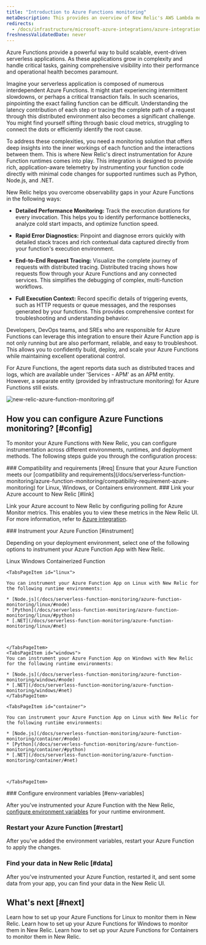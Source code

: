 ```yaml
---
title: "Introduction to Azure Functions monitoring"
metaDescription: This provides an overview of New Relic's AWS Lambda monitoring and details how to link your accounts.
redirects:
  - /docs/infrastructure/microsoft-azure-integrations/azure-integrations-list/azure-functions-monitoring-integration
freshnessValidatedDate: never
---
```


Azure Functions provide a powerful way to build scalable, event-driven serverless applications. As these applications grow in complexity and handle critical tasks, gaining comprehensive visibility into their performance and operational health becomes paramount.

Imagine your serverless application is composed of numerous interdependent Azure Functions. It might start experiencing intermittent slowdowns, or perhaps a critical transaction fails. In such scenarios, pinpointing the exact failing function can be difficult. Understanding the latency contribution of each step or tracing the complete path of a request through this distributed environment also becomes a significant challenge. You might find yourself sifting through basic cloud metrics, struggling to connect the dots or efficiently identify the root cause.

To address these complexities, you need a monitoring solution that offers deep insights into the inner workings of each function and the interactions between them. This is where New Relic's direct instrumentation for Azure Function runtimes comes into play. This integration is designed to provide rich, application-aware telemetry by instrumenting your function code directly with minimal code changes for supported runtimes such as Python, Node.js, and .NET. 

New Relic helps you overcome observability gaps in your Azure Functions in the following ways:

* **Detailed Performance Monitoring:** Track the execution durations for every invocation. This helps you to identify performance bottlenecks, analyze cold start impacts, and optimize function speed.

* **Rapid Error Diagnostics:** Pinpoint and diagnose errors quickly with detailed stack traces and rich contextual data captured directly from your function's execution environment.

* **End-to-End Request Tracing:** Visualize the complete journey of requests with distributed tracing. Distributed tracing shows how requests flow through your Azure Functions and any connected services. This simplifies the debugging of complex, multi-function workflows.

* **Full Execution Context:** Record specific details of triggering events, such as HTTP requests or queue messages, and the responses generated by your functions. This provides comprehensive context for troubleshooting and understanding behavior.

Developers, DevOps teams, and SREs who are responsible for Azure Functions can leverage this integration to ensure their Azure Function app is not only running but are also performant, reliable, and easy to troubleshoot. This allows you to confidently build, deploy, and scale your Azure Functions while maintaining excellent operational control.

<Callout variant="important">

For Azure Functions, the agent reports data such as distributed traces and logs, which are available under 'Services - APM' as an APM entity. However, a separate entity (provided by infrastructure monitoring) for Azure Functions still exists.

</Callout>

<img
  title="azure_function_monitoring.gif"
  alt="new-relic-azure-function-monitoring.gif"
  src="/images/azure_function_monitoring.gif"
/> 


## How you can configure Azure Functions monitoring? [#config]

To monitor your Azure Functions with New Relic, you can configure instrumentation across different environments, runtimes, and deployment methods. The following steps guide you through the configuration process:

<Steps>

<Step>
### Compatibility and requirements [#req]
Ensure that your Azure Function meets our [compatibility and requirements](/docs/serverless-function-monitoring/azure-function-monitoring/compatibility-requirement-azure-monitoring) for Linux, Windows, or Containers environment.
</Step>

<Step>
### Link your Azure account to New Relic [#link]

Link your Azure account to New Relic by configuring polling for Azure Monitor metrics. This enables you to view these metrics in the New Relic UI. For more information, refer to [Azure integration](/docs/infrastructure/microsoft-azure-integrations/azure-integrations-list/azure-functions-monitoring-integration/#polling).
</Step>

<Step>
### Instrument your Azure Function [#instrument]

Depending on your deployment environment, select one of the following options to instrument your Azure Function App with New Relic.

<Tabs>
  <TabsBar>
    <TabsBarItem id="linux">Linux</TabsBarItem>
    <TabsBarItem id="windows">Windows</TabsBarItem>
    <TabsBarItem id="container">Containerized Function</TabsBarItem>
  </TabsBar>

  <TabsPages>

    <TabsPageItem id="linux">

    You can instrument your Azure Function App on Linux with New Relic for the following runtime environments:

    * [Node.js](/docs/serverless-function-monitoring/azure-function-monitoring/linux/#node)
    * [Python](/docs/serverless-function-monitoring/azure-function-monitoring/linux/#python)
    * [.NET](/docs/serverless-function-monitoring/azure-function-monitoring/linux/#net)
    
    
    
    </TabsPageItem>
    <TabsPageItem id="windows">
    You can instrument your Azure Function App on Windows with New Relic for the following runtime environments:

    * [Node.js](/docs/serverless-function-monitoring/azure-function-monitoring/windows/#node)
    * [.NET](/docs/serverless-function-monitoring/azure-function-monitoring/windows/#net)
    </TabsPageItem>

    <TabsPageItem id="container">
    
    You can instrument your Azure Function App on Linux with New Relic for the following runtime environments:

    * [Node.js](/docs/serverless-function-monitoring/azure-function-monitoring/container/#node)
    * [Python](/docs/serverless-function-monitoring/azure-function-monitoring/container/#python)
    * [.NET](/docs/serverless-function-monitoring/azure-function-monitoring/container/#net)



    </TabsPageItem>
    
  </TabsPages>
</Tabs>


</Step>

<Step>
### Configure environment variables [#env-variables]

After you've instrumented your Azure Function with the New Relic, [configure environment variables](/docs/serverless-function-monitoring/azure-function-monitoring/env-variables-azure) for your runtime environment.
</Step>

<Step>

### Restart your Azure Function [#restart]

After you've added the environment variables, restart your Azure Function to apply the changes.
</Step>

<Step>

### Find your data in New Relic [#data]
After you've instrumented your Azure Function, restarted it, and sent some data from your app, you can find your data in the New Relic UI. 

</Step>

</Steps>

## What's next [#next]

<DocTiles>
  <DocTile title="Linux instrumentation" path="/docs/serverless-function-monitoring/azure-function-monitoring/linux">Learn how to set up your Azure Functions for Linux to monitor them in New Relic.</DocTile>
  <DocTile title="Windows instrumentation" path="/docs/serverless-function-monitoring/azure-function-monitoring/windows">Learn how to set up your Azure Functions for Windows to monitor them in New Relic.</DocTile>
  <DocTile title="Container instrumentation" path="/docs/serverless-function-monitoring/azure-function-monitoring/container">Learn how to set up your Azure Functions for Containers to monitor them in New Relic.</DocTile>
</DocTiles>
